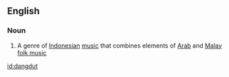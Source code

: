 ==English==

===Noun===
{{wikipedia}}
{{en-noun|-}}

# {{context|music|lang=en}} A genre of [[Indonesian]] [[music]] that combines elements of [[Arab]] and [[Malay]] [[folk music]]

[[id:dangdut]]